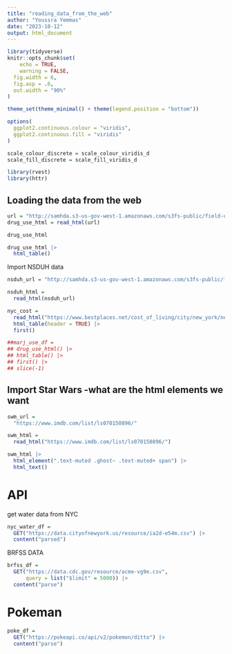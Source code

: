 ```yaml
---
title: "reading_data_from_the_web"
author: "Youssra Yemmas"
date: "2023-10-12"
output: html_document
---
```


```r
library(tidyverse)
knitr::opts_chunk$set(
	echo = TRUE,
	warning = FALSE,
  fig.width = 6,
  fig.asp = .6,
  out.width = "90%"
)

theme_set(theme_minimal() + theme(legend.position = "bottom"))

options(
  ggplot2.continuous.colour = "viridis",
  ggplot2.continuous.fill = "viridis"
)

scale_colour_discrete = scale_colour_viridis_d
scale_fill_discrete = scale_fill_viridis_d

library(rvest)
library(httr)

```

## Loading the data from the web
```r
url = "http://samhda.s3-us-gov-west-1.amazonaws.com/s3fs-public/field-uploads/2k15StateFiles/NSDUHsaeShortTermCHG2015.htm"
drug_use_html = read_html(url)

drug_use_html

drug_use_html |>
  html_table()


```
Import NSDUH data

```r
nsduh_url = "http://samhda.s3-us-gov-west-1.amazonaws.com/s3fs-public/field-uploads/2k15StateFiles/NSDUHsaeShortTermCHG2015.htm"

nsduh_html = 
  read_html(nsduh_url)
```


```r
nyc_cost = 
  read_html("https://www.bestplaces.net/cost_of_living/city/new_york/new_york") |>
  html_table(header = TRUE) |>
  first()
```

```r
##marj_use_df =
## drug_use_html() |>
## html_table() |>
## first() |>
## slice(-1)
```


## Import Star Wars -what are the html elements we want 
```r
swm_url =
  "https://www.imdb.com/list/ls070150896/"

swm_html = 
  read_html("https://www.imdb.com/list/ls070150896/")
```


```r
swm_html |>
  html_element(".text-muted .ghost~ .text-muted+ span") |>
  html_text()
```



# API

get water data from NYC
```r
nyc_water_df = 
  GET("https://data.cityofnewyork.us/resource/ia2d-e54m.csv") |>
  content("parsed")
```

BRFSS DATA

```r
brfss_df = 
  GET("https://data.cdc.gov/resource/acme-vg9e.csv",
      query = list("$limit" = 5000)) |>
  content("parse")
```

# Pokeman 
```r
poke_df =
  GET("https://pokeapi.co/api/v2/pokemon/ditto") |>
  content("parse")
```

